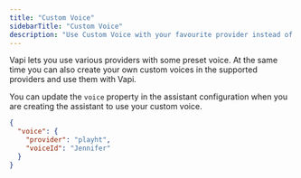 ```yaml
---
title: "Custom Voice"
sidebarTitle: "Custom Voice"
description: "Use Custom Voice with your favourite provider instead of the preset ones."
---
```


Vapi lets you use various providers with some preset voice. At the same time you can also create your own custom voices in the supported providers and use them with Vapi.

You can update the `voice` property in the assistant configuration when you are creating the assistant to use your custom voice.

```json
{
  "voice": {
    "provider": "playht",
    "voiceId": "Jennifer"
  }
}
```
